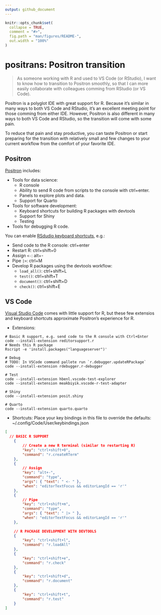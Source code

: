 ```yaml
---
output: github_document
---
```


<!-- README.md is generated from README.Rmd. Please edit that file -->

```r
knitr::opts_chunk$set(
  collapse = TRUE,
  comment = "#>",
  fig.path = "man/figures/README-",
  out.width = "100%"
)
```

# positrans: Positron transition

> As someone working with R and used to VS Code (or RStudio), I want to know 
how to transition to Positron smoothly, so that I can more easily collaborate 
with colleagues comming from RStudio (or VS Code).

Positron is a polyglot IDE with great support for R. Because it's similar in 
many ways to both VS Code and RStudio, it's an excellent meeting point for 
those comming from either IDE. However, Positron is also different in many ways
to both VS Code and RStudio, so the transition will come with some pain.

To reduce that pain and stay productive, you can taste Positron or start 
preparing for the transition with relatively small and few changes to your 
current workflow from the comfort of your favorite IDE.

## Positron

[Positron](https://positron.posit.co/) includes:

* Tools for data science: 
  * R console
  * Ability to send R code from scripts to the console with ctrl+enter.
  * Panels to explore plots and data.
  * Support for Quarto
* Tools for software development:
  * Keyboard shortcuts for building R packages with devtools
  * Support for Shiny
  * Testing
* Tools for debugging R code.

You can enable [RSdudio keyboard shortcuts](https://positron.posit.co/keyboard-shortcuts.html#rstudio-keymap), e.g.:

* Send code to the R console: ctrl+enter
* Restart R: ctrl+shift+0
* Assign `<-`: alt+-
* Pipe `|>`: ctrl+M
* Develop R packages using the devtools workflow: 
  * `load_all()`: ctrl+shift+L
  * `test()`: ctrl+shift+T
  * `document()`: ctrl+shift+D
  * `check()`: ctrl+shift+E

## VS Code

[Visual Studio Code](https://code.visualstudio.com/) comes with little support
for R, but these few extensios and keyboard shortcuts approximate Positron's
experience for R.

* Extensions:

```
# Basic R support, e.g. send code to the R console with Ctrl+Enter 
code --install-extension reditorsupport.r
# Needs this R package
Rscript -e 'install.packages("languageserver")'

# Debug
# TODO: In VSCode command pallete run `r.debugger.updateRPackage`
code --install-extension rdebugger.r-debugger

# Test
code --install-extension hbenl.vscode-test-explorer
code --install-extension meakbiyik.vscode-r-test-adapter

# Shiny
code --install-extension posit.shiny

# Quarto
code --install-extension quarto.quarto
```

* Shortcuts: Place your key bindings in this file to override the defaults: ~/.config/Code/User/keybindings.json 

```json
[
  // BASIC R SUPPORT
    {
        // Create a new R terminal (similar to restarting R)
        "key": "ctrl+shift+0",
        "command": "r.createRTerm"
    },
    {
        // Assign
        "key": "alt+-",
        "command": "type",
        "args": { "text": " <- " },
        "when": "editorTextFocus && editorLangId == 'r'"
    },
    {
        // Pipe
        "key": "ctrl+shift+m",
        "command": "type",
        "args": { "text": " |> " },
        "when": "editorTextFocus && editorLangId == 'r'"
    },
    
    // R PACKAGE DEVELOPMENT WITH DEVTOOLS
    {          
        "key": "ctrl+shift+l",
        "command": "r.loadAll"
    },
    {
        "key": "ctrl+shift+e",
        "command": "r.check"
    },
    {
        "key": "ctrl+shift+d",
        "command": "r.document"
    },
    {
        "key": "ctrl+shift+t",
        "command": "r.test"
    }
]
```
